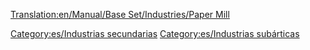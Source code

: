 [[Translation:en/Manual/Base Set/Industries/Paper Mill]]

{{es/Industrias| nombre=Papelera
| imagen=Papermill.png
| climas=[[es/Manual/Clima|Subártico]]
| acepta=[[es/Manual/Base Set/Cargos/Madera|Madera]]
| produce=[[es/Manual/Base Set/Cargos/Papel|Papel]]
| notas=No existe en otros [[es/Manual/Clima|climas]]
}}

[[Category:es/Industrias secundarias]]
[[Category:es/Industrias subárticas]]